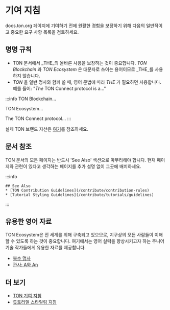 # 기여 지침

docs.ton.org 페이지에 기여하기 전에 원활한 경험을 보장하기 위해 다음의 일반적이고 중요한 요구 사항 목록을 검토하세요.

## 명명 규칙

- TON 문서에서 _THE_의 올바른 사용을 보장하는 것이 중요합니다. *TON Blockchain* 과 *TON Ecosystem* 은 대문자로 쓰이는 용어이므로 _THE_를 사용하지 않습니다.
- *TON* 을 일반 명사와 함께 쓸 때, 영어 문법에 따라 *THE* 가 필요하면 사용합니다. 예를 들어: "*The* TON Connect protocol is a..."

:::info
TON Blockchain...

TON Ecosystem...

The TON Connect protocol...
:::

실제 TON 브랜드 자산은 [여기](https://ton.org/en/brand-assets)를 참조하세요.

## 문서 참조

TON 문서의 모든 페이지는 반드시 'See Also' 섹션으로 마무리해야 합니다. 현재 페이지와 관련이 있다고 생각하는 페이지를 추가 설명 없이 그곳에 배치하세요.

:::info

```
## See Also
* [TON Contribution Guidelines](/contribute/contribution-rules)
* [Tutorial Styling Guidelines](/contribute/tutorials/guidelines)
```

:::

## 유용한 영어 자료

TON Ecosystem은 전 세계를 위해 구축되고 있으므로, 지구상의 모든 사람들이 이해할 수 있도록 하는 것이 중요합니다. 여기에서는 영어 실력을 향상시키고자 하는 주니어 기술 작가들에게 유용한 자료를 제공합니다.

- [복수 명사](https://www.grammarly.com/blog/plural-nouns/)
- [관사: A와 An](https://owl.purdue.edu/owl/general_writing/grammar/articles_a_versus_an.html)

## 더 보기

- [TON 기여 지침](/contribute/contribution-rules)
- [튜토리얼 스타일링 지침](/contribute/tutorials/guidelines)
